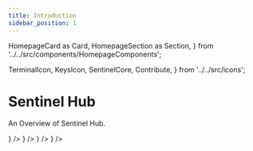 ```yaml
---
title: Introduction
sidebar_position: 1
---
```

  HomepageCard as Card,
  HomepageSection as Section,
} from '../../src/components/HomepageComponents';

  TerminalIcon,
  KeysIcon,
  SentinelCore,
  Contribute,
} from '../../src/icons';

# Sentinel Hub

An Overview of Sentinel Hub.

<Section title="Developers" id="web-sdks" hasSubSections >
  <Section>
    <Card
      title="Build the Source Code"
      description="Getting started with building and testing Sentinel core"
      to="/sentinel-core/build"
      icon={<SentinelCore />}
    />
    <Card
      title="Commands"
      description="overview of the main commands of Sentinel Hub"
      to="/sentinel-core/commands"
      icon={<TerminalIcon />}
    />
    <Card
      title="Key Management"
      description="Managing keys via CLI and advanced operations such as multisig wallets"
      to="/sentinel-core/category/keys-management"
      icon={<KeysIcon />}
    />
    <Card
      title="Contributing"
      description=" Guidelines to contributing to Sentinel core development."
      to="/sentinel-core/contributing"
      icon={<Contribute />}
    />
  </Section>
</Section>